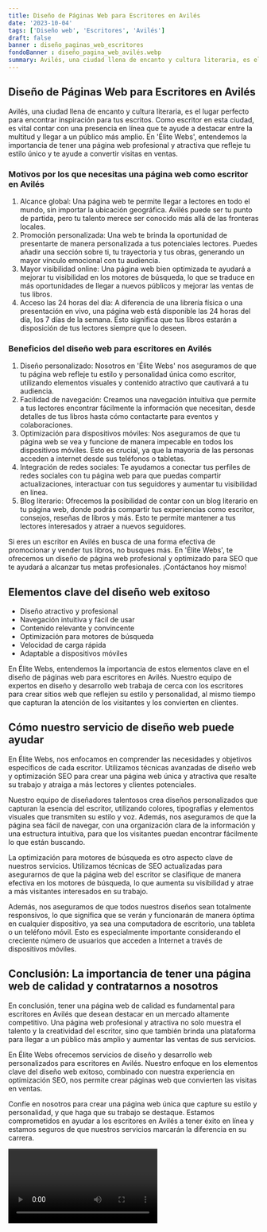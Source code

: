 ```yaml
---
title: Diseño de Páginas Web para Escritores en Avilés
date: '2023-10-04'
tags: ['Diseño web', 'Escritores', 'Avilés']
draft: false
banner : diseño_paginas_web_escritores
fondoBanner : diseño_pagina_web_avilés.webp
summary: Avilés, una ciudad llena de encanto y cultura literaria, es el lugar perfecto para encontrar inspiración para tus escritos. Como escritor en esta ciudad, es vital contar con una presencia en línea que te ayude a destacar entre la multitud y llegar a un público más amplio. En 'Élite Webs', entendemos la importancia de tener una página web profesional y atractiva que refleje tu estilo único y te ayude a convertir visitas en ventas.
---
```


## Diseño de Páginas Web para Escritores en Avilés

Avilés, una ciudad llena de encanto y cultura literaria, es el lugar perfecto para encontrar inspiración para tus escritos. Como escritor en esta ciudad, es vital contar con una presencia en línea que te ayude a destacar entre la multitud y llegar a un público más amplio. En 'Élite Webs', entendemos la importancia de tener una página web profesional y atractiva que refleje tu estilo único y te ayude a convertir visitas en ventas.

### Motivos por los que necesitas una página web como escritor en Avilés
1. Alcance global: Una página web te permite llegar a lectores en todo el mundo, sin importar la ubicación geográfica. Avilés puede ser tu punto de partida, pero tu talento merece ser conocido más allá de las fronteras locales.
2. Promoción personalizada: Una web te brinda la oportunidad de presentarte de manera personalizada a tus potenciales lectores. Puedes añadir una sección sobre ti, tu trayectoria y tus obras, generando un mayor vínculo emocional con tu audiencia.
3. Mayor visibilidad online: Una página web bien optimizada te ayudará a mejorar tu visibilidad en los motores de búsqueda, lo que se traduce en más oportunidades de llegar a nuevos públicos y mejorar las ventas de tus libros.
4. Acceso las 24 horas del día: A diferencia de una librería física o una presentación en vivo, una página web está disponible las 24 horas del día, los 7 días de la semana. Esto significa que tus libros estarán a disposición de tus lectores siempre que lo deseen.

### Beneficios del diseño web para escritores en Avilés
1. Diseño personalizado: Nosotros en 'Élite Webs' nos aseguramos de que tu página web refleje tu estilo y personalidad única como escritor, utilizando elementos visuales y contenido atractivo que cautivará a tu audiencia.
2. Facilidad de navegación: Creamos una navegación intuitiva que permite a tus lectores encontrar fácilmente la información que necesitan, desde detalles de tus libros hasta cómo contactarte para eventos y colaboraciones.
3. Optimización para dispositivos móviles: Nos aseguramos de que tu página web se vea y funcione de manera impecable en todos los dispositivos móviles. Esto es crucial, ya que la mayoría de las personas acceden a internet desde sus teléfonos o tabletas.
4. Integración de redes sociales: Te ayudamos a conectar tus perfiles de redes sociales con tu página web para que puedas compartir actualizaciones, interactuar con tus seguidores y aumentar tu visibilidad en línea.
5. Blog literario: Ofrecemos la posibilidad de contar con un blog literario en tu página web, donde podrás compartir tus experiencias como escritor, consejos, reseñas de libros y más. Esto te permite mantener a tus lectores interesados y atraer a nuevos seguidores.

Si eres un escritor en Avilés en busca de una forma efectiva de promocionar y vender tus libros, no busques más. En 'Élite Webs', te ofrecemos un diseño de página web profesional y optimizado para SEO que te ayudará a alcanzar tus metas profesionales. ¡Contáctanos hoy mismo!

<GifSeo />

<Cta />

## Elementos clave del diseño web exitoso

- Diseño atractivo y profesional
- Navegación intuitiva y fácil de usar
- Contenido relevante y convincente
- Optimización para motores de búsqueda
- Velocidad de carga rápida
- Adaptable a dispositivos móviles

En Élite Webs, entendemos la importancia de estos elementos clave en el diseño de páginas web para escritores en Avilés. Nuestro equipo de expertos en diseño y desarrollo web trabaja de cerca con los escritores para crear sitios web que reflejen su estilo y personalidad, al mismo tiempo que capturan la atención de los visitantes y los convierten en clientes.

## Cómo nuestro servicio de diseño web puede ayudar

En Élite Webs, nos enfocamos en comprender las necesidades y objetivos específicos de cada escritor. Utilizamos técnicas avanzadas de diseño web y optimización SEO para crear una página web única y atractiva que resalte su trabajo y atraiga a más lectores y clientes potenciales.

Nuestro equipo de diseñadores talentosos crea diseños personalizados que capturan la esencia del escritor, utilizando colores, tipografías y elementos visuales que transmiten su estilo y voz. Además, nos aseguramos de que la página sea fácil de navegar, con una organización clara de la información y una estructura intuitiva, para que los visitantes puedan encontrar fácilmente lo que están buscando.

La optimización para motores de búsqueda es otro aspecto clave de nuestros servicios. Utilizamos técnicas de SEO actualizadas para asegurarnos de que la página web del escritor se clasifique de manera efectiva en los motores de búsqueda, lo que aumenta su visibilidad y atrae a más visitantes interesados en su trabajo.

Además, nos aseguramos de que todos nuestros diseños sean totalmente responsivos, lo que significa que se verán y funcionarán de manera óptima en cualquier dispositivo, ya sea una computadora de escritorio, una tableta o un teléfono móvil. Esto es especialmente importante considerando el creciente número de usuarios que acceden a Internet a través de dispositivos móviles.

## Conclusión: La importancia de tener una página web de calidad y contratarnos a nosotros

En conclusión, tener una página web de calidad es fundamental para escritores en Avilés que desean destacar en un mercado altamente competitivo. Una página web profesional y atractiva no solo muestra el talento y la creatividad del escritor, sino que también brinda una plataforma para llegar a un público más amplio y aumentar las ventas de sus servicios.

En Élite Webs ofrecemos servicios de diseño y desarrollo web personalizados para escritores en Avilés. Nuestro enfoque en los elementos clave del diseño web exitoso, combinado con nuestra experiencia en optimización SEO, nos permite crear páginas web que convierten las visitas en ventas.

Confíe en nosotros para crear una página web única que capture su estilo y personalidad, y que haga que su trabajo se destaque. Estamos comprometidos en ayudar a los escritores en Avilés a tener éxito en línea y estamos seguros de que nuestros servicios marcarán la diferencia en su carrera.

<Video />

<CtaBot job='Escritores' city='Avilés'/>

<Gmaps query='Avilés+españa+maps' />